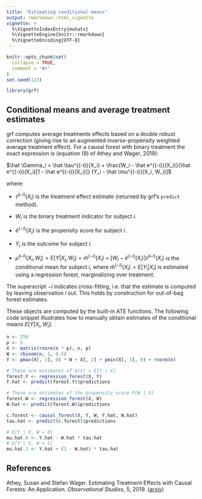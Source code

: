 ```yaml
---
title: "Estimating conditional means"
output: rmarkdown::html_vignette
vignette: >
  %\VignetteIndexEntry{muhats}
  %\VignetteEngine{knitr::rmarkdown}
  %\VignetteEncoding{UTF-8}
---
```


```r
knitr::opts_chunk$set(
  collapse = TRUE,
  comment = "#>"
)
set.seed(123)
```

```r
library(grf)
```

## Conditional means and average treatment estimates

grf computes average treatments effects based on a double robust correction (giving rise to an augmented inverse-propensity weighted average treatment effect). For a causal forest with binary treatment the exact expression is  (equation (8) of Athey and Wager, 2019):

$\hat \Gamma_i = \hat \tau^{(-i)}(X_i) + \frac{W_i - \hat e^{(-i)}(X_i)}{\hat e^{(-i)}(X_i)[1 - \hat e^{(-i)}(X_i)]} [Y_i - \hat \mu^{(-i)}(X_i, W_i)]$

where:

* $\hat \tau^{(-i)}(X_i)$ is the treatment effect estimate (returned by grf's `predict` method).

* $W_i$ is the binary treatment indicator for subject $i$.

* $\hat e^{(-i)}(X_i)$ is the propensity score for subject $i$.

* $Y_i$ is the outcome for subject $i$.

* $\hat \mu^{(-i)}(X_i, W_i) = E[Y | X_i, W_i ] = \hat m^{(-i)}(X_i) + [W_i - \hat e^{(-i)}(X_i)] \hat \tau^{(-i)}(X_i)$ is the conditional mean for subject $i$, where $\hat m^{(-i)}(X_i) = E[Y_i | X_i]$ is estimated using a regression forest, marginalizing over treatment.

The superscript $-i$ indicates cross-fitting, i.e. that the estimate is computed by leaving observation $i$ out. This holds by construction for out-of-bag forest estimates.

These objects are computed by the built-in ATE functions. The following code snippet illustrates how to manually obtain estimates of the conditional means $E[Y | X_i, W_i ]$:

```r
n <- 250
p <- 5
X <- matrix(rnorm(n * p), n, p)
W <- rbinom(n, 1, 0.5)
Y <- pmax(X[, 1], 0) * W + X[, 2] + pmin(X[, 3], 0) + rnorm(n)

# These are estimates of m(X) = E[Y | X]
forest.Y <- regression_forest(X, Y)
Y.hat <- predict(forest.Y)$predictions

# These are estimates of the propensity score P[W | X]
forest.W <- regression_forest(X, W)
W.hat <- predict(forest.W)$predictions

c.forest <- causal_forest(X, Y, W, Y.hat, W.hat)
tau.hat <- predict(c.forest)$predictions

# E[Y | X, W = 0]
mu.hat.0 <- Y.hat - W.hat * tau.hat
# E[Y | X, W = 1]
mu.hat.1 <- Y.hat + (1 - W.hat) * tau.hat
```

## References
Athey, Susan and Stefan Wager. Estimating Treatment Effects with Causal Forests: An Application. _Observational Studies_, 5, 2019. ([arxiv](https://arxiv.org/abs/1902.07409))
